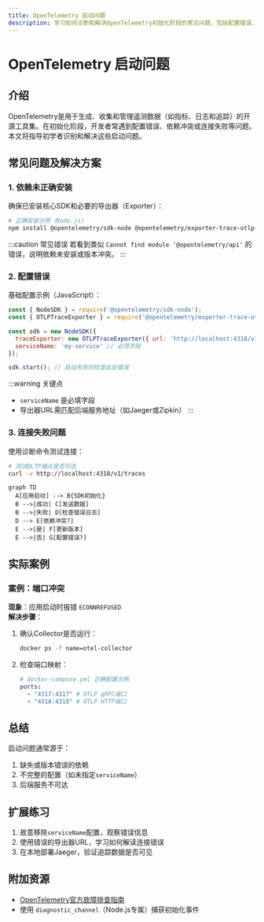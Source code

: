 ```yaml
---
title: OpenTelemetry 启动问题
description: 学习如何诊断和解决OpenTelemetry初始化阶段的常见问题，包括配置错误、依赖冲突和连接失败等场景。
---
```


# OpenTelemetry 启动问题

## 介绍
OpenTelemetry是用于生成、收集和管理遥测数据（如指标、日志和追踪）的开源工具集。在初始化阶段，开发者常遇到配置错误、依赖冲突或连接失败等问题。本文将指导初学者识别和解决这些启动问题。

## 常见问题及解决方案

### 1. 依赖未正确安装
确保已安装核心SDK和必要的导出器（Exporter）：
```bash
# 正确安装示例（Node.js）
npm install @opentelemetry/sdk-node @opentelemetry/exporter-trace-otlp-http
```

:::caution 常见错误
若看到类似 `Cannot find module '@opentelemetry/api'` 的错误，说明依赖未安装或版本冲突。
:::

### 2. 配置错误
基础配置示例（JavaScript）：
```javascript
const { NodeSDK } = require('@opentelemetry/sdk-node');
const { OTLPTraceExporter } = require('@opentelemetry/exporter-trace-otlp-http');

const sdk = new NodeSDK({
  traceExporter: new OTLPTraceExporter({ url: 'http://localhost:4318/v1/traces' }),
  serviceName: 'my-service' // 必须字段
});

sdk.start(); // 启动失败时检查此处错误
```

:::warning 关键点
- `serviceName` 是必填字段
- 导出器URL需匹配后端服务地址（如Jaeger或Zipkin）
:::

### 3. 连接失败问题
使用诊断命令测试连接：
```bash
# 测试OLTP端点是否可达
curl -v http://localhost:4318/v1/traces
```

```mermaid
graph TD
  A[应用启动] --> B{SDK初始化}
  B -->|成功| C[发送数据]
  B -->|失败| D[检查错误日志]
  D --> E[依赖冲突?]
  E -->|是| F[更新版本]
  E -->|否| G[配置错误?]
```

## 实际案例

### 案例：端口冲突
**现象**：应用启动时报错 `ECONNREFUSED`  
**解决步骤**：
1. 确认Collector是否运行：
   ```bash
   docker ps -f name=otel-collector
   ```
2. 检查端口映射：
   ```yaml
   # docker-compose.yml 正确配置示例
   ports:
     - "4317:4317" # OTLP gRPC端口
     - "4318:4318" # OTLP HTTP端口
   ```

## 总结
启动问题通常源于：
1. 缺失或版本错误的依赖
2. 不完整的配置（如未指定`serviceName`）
3. 后端服务不可达

## 扩展练习
1. 故意移除`serviceName`配置，观察错误信息
2. 使用错误的导出器URL，学习如何解读连接错误
3. 在本地部署Jaeger，验证追踪数据是否可见

## 附加资源
- [OpenTelemetry官方故障排查指南](https://opentelemetry.io/docs/concepts/troubleshooting)
- 使用 `diagnostic_channel`（Node.js专属）捕获初始化事件